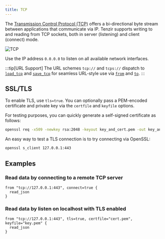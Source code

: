 ```yaml
---
title: TCP
---
```


The [Transmission Control Protocol
(TCP)](https://en.wikipedia.org/wiki/Transmission_Control_Protocol) offers a
bi-directional byte stream between applications that communicate via IP. Tenzir
supports writing to and reading from TCP sockets, both in server (listening) and
client (connect) mode.

![TCP](tcp.svg)

Use the IP address `0.0.0.0` to listen on all available network interfaces.

:::tip[URL Support]
The URL schemes `tcp://` and `tcps://` dispatch to
[`load_tcp`](/references/operators/load_tcp) and
[`save_tcp`](/references/operators/save_tcp) for seamless URL-style use via
[`from`](/references/operators/from) and [`to`](/references/operators/to).
:::

## SSL/TLS

To enable TLS, use `tls=true`. You can optionally pass a PEM-encoded certificate
and private key via the `certfile` and `keyfile` options.

For testing purposes, you can quickly generate a self-signed certificate as
follows:

```bash
openssl req -x509 -newkey rsa:2048 -keyout key_and_cert.pem -out key_and_cert.pem -days 365 -nodes
```

An easy way to test a TLS connection is to try connecting via OpenSSL:

```bash
openssl s_client 127.0.0.1:443
```

## Examples

### Read data by connecting to a remote TCP server

```tql
from "tcp://127.0.0.1:443", connect=true {
  read_json
}
```

### Read data by listen on localhost with TLS enabled

```tql
from "tcp://127.0.0.1:443", tls=true, certfile="cert.pem", keyfile="key.pem" {
  read_json
}
```
